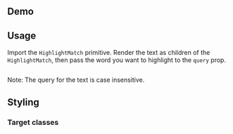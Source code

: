 


## Demo

<HighlightMatchDemo />

## Usage

Import the `HighlightMatch` primitive. Render the text as children of the `HighlightMatch`, then pass the word you want to highlight to the `query` prop. 

<Example>
  <HighlightMatchDefaultExample />
  
  <ExampleCode>

```tsx file=./examples/HighlightMatchDefaultExample.tsx

```

  </ExampleCode>
</Example>

Note: The query for the text is case insensitive. 

## Styling

### Target classes

<ComponentStyleDisplay componentName="HighlightMatch" />
